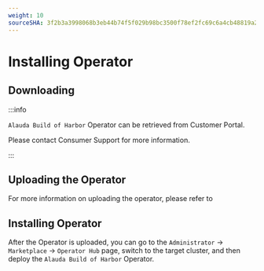 ```yaml
---
weight: 10
sourceSHA: 3f2b3a3998068b3eb44b74f5f029b98bc3500f78ef2fc69c6a4cb48819a237fd
---
```


# Installing Operator

## Downloading

:::info

`Alauda Build of Harbor` Operator can be retrieved from Customer Portal.

Please contact Consumer Support for more information.

:::

## Uploading the Operator

For more information on uploading the operator, please refer to <ExternalSiteLink name="acp" href="ui/cli_tools/index.html#uploading-operators" children="Uploading Operators" />

## Installing Operator

After the Operator is uploaded, you can go to the `Administrator` -> `Marketplace` -> `Operator Hub` page, switch to the target cluster, and then deploy the `Alauda Build of Harbor` Operator.
